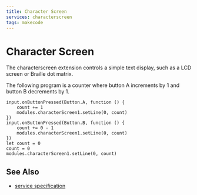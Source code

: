 ```yaml
---
title: Character Screen
services: characterscreen
tags: makecode
---
```


# Character Screen

The characterscreen extension controls a simple text display, such as a LCD screen or Braille dot matrix.

The following program is a counter where button A increments by 1 and button B decrements by 1.

```blocks
input.onButtonPressed(Button.A, function () {
    count += 1
    modules.characterScreen1.setLine(0, count)
})
input.onButtonPressed(Button.B, function () {
    count += 0 - 1
    modules.characterScreen1.setLine(0, count)
})
let count = 0
count = 0
modules.characterScreen1.setLine(0, count)
```

## See Also

- [service specification](/services/characterscreen/)
